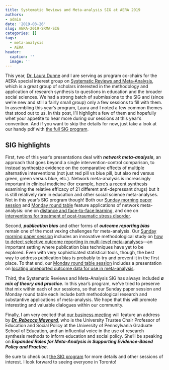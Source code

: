 ```yaml
---
title: Systematic Reviews and Meta-analysis SIG at AERA 2019
authors:
- admin
date: '2019-03-26'
slug: AERA-2019-SRMA-SIG
categories: []
tags:
  - meta-analysis
  - AERA
header:
  caption: ''
  image: ''
---
```


This year, [Dr. Laura Dunne](https://pure.qub.ac.uk/portal/en/persons/laura-dunne(7bf21af1-3fa0-4c1b-aab9-7b5f526cb1c9).html) and I are serving as program co-chairs for the AERA special interest group on [Systematic Reviews and Meta-Analysis](http://www.aera.net/SIG176/Systematic-Reviews-and-Meta-Analysis-SIG176), which is a great group of scholars interested in the methodology and application of research synthesis to questions in education and the broader social sciences. We had a strong batch of submissions to the SIG and (since we're new and still a fairly small group) only a few sessions to fill with them. In assembling this year’s program, Laura and I noted a few common themes that stood out to us. In this post, I'll highlight a few of them and hopefully whet your appetite to hear more during our sessions at this year's convention. And if you want to skip the details for now, just take a look at our handy pdf with [the full SIG program](/files/2019_SRMA_Schedule.pdf).

## SIG highlights

First, two of this year’s presentations deal with __*network meta-analysis*__, an approach that goes beyond a single intervention-control comparison, to instead synthesize evidence on the comparative effects of multiple alternative interventions (not just red pill vs blue pill, but also red versus green, green versus blue, etc.). Network meta-analysis is increasingly important in clinical medicine (for example, [here’s a recent synthesis](https://ora.ox.ac.uk/objects/uuid:95a796fa-e842-4e11-bee6-b0b2237a2541) examining the relative efficacy of 21 different anti-depressant drugs) but it is still relatively rare in education and other social science meta-analyses. Not in this year’s SIG program though! Both our [Sunday morning paper session](http://tinyurl.com/ybfxaqq9) and [Monday round table](http://tinyurl.com/y773wb5x) feature applications of network meta-analysis: one on [distance and face-to-face learning](http://tinyurl.com/y7ehtuhf), and one on [interventions for treatment of post-traumatic stress disorder](http://tinyurl.com/y8x5dh7f). 

Second, __*publication bias*__ and other forms of __*outcome reporting bias*__ remain one of the most vexing challenges for meta-analysis. Our [Sunday morning paper session](http://tinyurl.com/ybfxaqq9) includes an innovative methodological study on [how to detect selective outcome reporting in multi-level meta-analyses](http://tinyurl.com/yaze63jr)---an important setting where publication bias techniques have yet to be explored. Even with very sophisticated statistical tools, though, the best way to address publication bias is probably to try and prevent it in the first place. To that end, our [Monday round table session](http://tinyurl.com/y773wb5x) includes a presentation on [locating unreported outcome data for use in meta-analysis](http://tinyurl.com/y6vslf6m). 

Third, the Systematic Reviews and Meta-Analysis SIG has always included __*a mix of theory and practice*__. In this year’s program, we’ve tried to preserve that mix within each of our sessions, so that our Sunday paper session and Monday round table each include both methodological research and substantive applications of meta-analysis. We hope that this will promote interesting and valuable dialogues within our community. 

Finally, I am very excited that [our business meeting](http://tinyurl.com/y45wbgfe) will feature an address by __*[Dr. Rebecca Maynard](https://scholar.gse.upenn.edu/maynard)*__, who is the University Trustee Chair Professor of Education and Social Policy at the University of Pennsylvania Graduate School of Education, and an influential voice in the use of research synthesis methods to inform education and social policy. She'll be speaking on __*Expanded Roles for Meta-Analysis in Supporting Evidence-Based Policy and Practice*__. 

Be sure to check out [the SIG program](/files/2019_SRMA_Schedule.pdf) for more details and other sessions of interest. I look forward to seeing everyone in Toronto!
